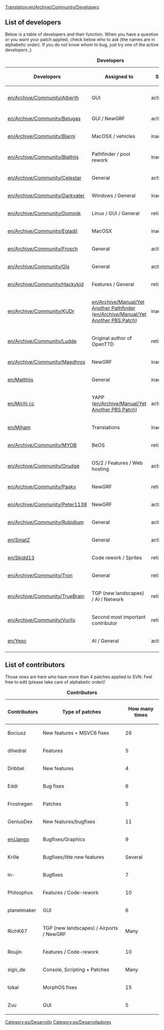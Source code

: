 [[Translation:en/Archive/Community/Developers]]
{{es/Traducción|Developers|0}}

==List of developers==
Below is a table of developers and their function. When you have a question or you want your patch applied, check below who to ask (the names are in alphabetic order). If you do not know whom to bug, just try one of the active developers ;)

{| {{en/Wikitable}}
|+ '''Developers'''
|- style="background:#efefef"
! Developers !! Assigned to !! Status !! Joined !! Left
|-
|[[en/Archive/Community/Alberth]] || GUI || active || pre 0.7 || -
|-
|[[en/Archive/Community/Belugas]] || GUI / NewGRF || active || 0.4.6 || -
|-
|[[en/Archive/Community/Bjarni]] || MacOSX / vehicles || inactive || ? || -
|-
|[[en/Archive/Community/Blathijs]] ||Pathfinder / pool rework  || inactive || 0.3.0 || -
|-
|[[en/Archive/Community/Celestar]] || General || active(?) || 0.3.5 || -
|-
|[[en/Archive/Community/Darkvater]] || Windows / General || inactive(?) || ? || -
|-
|[[en/Archive/Community/Dominik]] || Linux / GUI / General || retired || 0.3.0 || 0.3.6
|-
|[[en/Archive/Community/Egladil]] || MacOSX || inactive || 0.4.6 || -
|-
|[[en/Archive/Community/Frosch]] || General || active || 0.6 || -
|-
|[[en/Archive/Community/Glx]] || General || active || 0.4.8 || -
|-
|[[en/Archive/Community/Hackykid]] || Features / General || retired || 0.4 || 0.4
|-
|[[en/Archive/Community/KUDr]] || [[en/Archive/Manual/Yet Another Pathfinder]] ([[en/Archive/Manual/Yet Another PBS Patch]]) || inactive || 0.4.8 || -
|-
|[[en/Archive/Community/Ludde]] || Original author of OpenTTD || retired || pre 0.1 || 0.3.3 
|-
|[[en/Archive/Community/Maedhros]] || NewGRF || inactive || 0.5.0 || -
|-
|[[en/Matthijs]] ||General || inactive || 0.3.5 || -
|-
|[[en/Michi cc]] || YAPP ([[en/Archive/Manual/Yet Another PBS Patch]]) || active || 0.6.3 || - 
|-
|[[en/Miham]] || Translations || inactive || ? || - 
|-
|[[en/Archive/Community/MYOB]] || BeOS || retired || 0.1 || 0.3.3
|-
|[[en/Archive/Community/Orudge]] || OS/2 / Features / Web hosting || active || pre 0.1 || -
|-
|[[en/Archive/Community/Pasky]] || NewGRF || retired || 0.3.0 || 0.3.6
|-
|[[en/Archive/Community/Peter1138]] || NewGRF || active || 0.4.5 || -
|-
|[[en/Archive/Community/Rubidium]] || General || active || 0.4.8 || -
|-
|[[en/SmatZ]] || General || active || 0.6 || -
|-
|[[en/Skidd13]] || Code rework / Sprites || retired || 0.6 || 0.7
|-
|[[en/Archive/Community/Tron]] || General || retired || ? || ?
|-
|[[en/Archive/Community/TrueBrain]] || TGP (new landscapes) / AI / Network || retired || 0.3.0 || pre 0.7
|-
|[[en/Archive/Community/Vurlix]] || Second most important contributor || retired || 0.1 || 0.3.2
|-
|[[en/Yexo]] || AI / General || active || 0.6.3 || -
|-
|}

==List of contributors==

Those ones are here who have more than 4 patches applied to SVN. Feel free to edit (please take care of alphabetic order)!

{| {{en/Wikitable}}
|+ '''Contributors'''
|- style="background:#efefef"
! Contributors !! Type of patches !! How many times
|-
|Bociusz || New features + MSVC6 fixes || 26
|-
|dihedral || Features || 5
|-
|Dribbel || New features || 4
|-
|Eddi || Bug fixes || 6
|-
|Frostregen || Patches || 5
|-
|GeniusDex || New features/bugfixes || 11
|-
|[[en/Jango]] || Bugfixes/Graphics || 9
|-
|Krille || Bugfixes/litte new features || Several
|-
|ln- || Bugfixes || 7
|-
|Philsophus || Features / Code-rework || 10
|-
|planetmaker || GUI || 6
|-
|RichK67 || TGP (new landscapes) / Airports / NewGRF || Many
|-
|Roujin || Features / Code-rework || 10
|-
|sign_de || Console, Scripting + Patches || Many
|-
|tokai || MorphOS fixes || 15
|-
|Zuu || GUI || 5
|}

[[Category:es/Desarrollo]]
[[Category:es/Desarrolladores]]